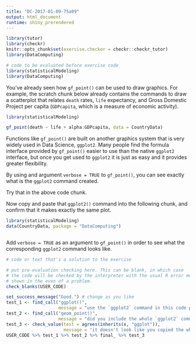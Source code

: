 ```yaml
---
title: "DC-2017-01-09-75a09"
output: html_document
runtime: shiny_prerendered
---
```


```r
library(tutor)
library(checkr)
knitr::opts_chunk$set(exercise.checker = checkr::checkr_tutor)
library(DataComputing)
```

```r
# code to be evaluated before exercise code
library(statisticalModeling)
library(DataComputing)
```

You've already seen how `gf_point()` can be used to draw graphics. For example, the scratch chunk below already contains the commands to draw a scatterplot that relates `death` rates, `life` expectancy, and Gross Domestic Project per capita (`GDPcapita`, which is a measure of economic activity). 

```r
library(statisticalModeling)

gf_point(death ~ life + alpha:GDPcapita, data = CountryData)
```

Functions like `gf_point()` are built on another graphics system that is very widely used in Data Science, `ggplot2`. Many people find the formula interface provided by `gf_point()` easier to use than the native `ggplot2` interface, but once you get used to `ggplot2` it is just as easy and it provides greater flexibility.

By using and argument `verbose = TRUE` to `gf_point()`, you can see exactly what is the `ggplot2` command created.

Try that in the above code chunk.

Now copy and paste that `ggplot2()` command into the following chunk, and confirm that it makes exactly the same plot.

```r
library(statisticalModeling)
data(CountryData, package = "DataComputing")
```

```r

```

<!-- narrative to wrap up (if any) goes here -->

<div id="DC-2017-01-09-75a09-hint">
Add `verbose = TRUE` as an argument to `gf_point()` in order to see what the corresponding `ggplot2` command looks like.
</div>

```r
# code or text that's a solution to the exercise
```

```r
# put pre-evaluation checking here. This can be blank, in which case
# the code will be checked by the interpreter with the usual R error messages
# shown in the even of a problem.
check_blanks(USER_CODE)
```

```r
set_success_message("Good.") # change as you like
test_1 <- find_call("ggplot()", 
                    message = "use the `ggplot2` command in this code pane.") 
test_2 <- find_call("geom_point()", 
                    message = "did you include the whole `ggplot2` command, including `+ geom_point()`?")
test_3 <- check_value(test = agrees(inherits(x, "ggplot")),
                      message = "it doesn't look like you copied the whole command.")
USER_CODE %>% test_1 %>% test_2 %>% final_ %>% test_3
```


